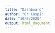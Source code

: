 ```yaml
---
title: "Dashboard"
author: "Or Caspi"
date: "10/8/2020"
output: html_document
---
```


```r

```


